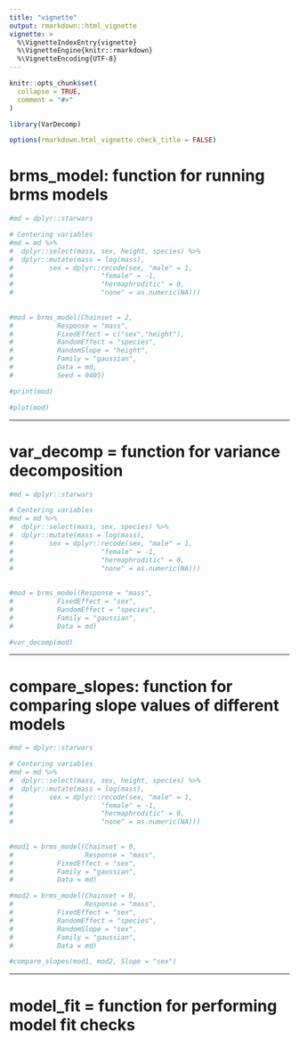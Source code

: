 ```yaml
---
title: "vignette"
output: rmarkdown::html_vignette
vignette: >
  %\VignetteIndexEntry{vignette}
  %\VignetteEngine{knitr::rmarkdown}
  %\VignetteEncoding{UTF-8}
---
```


```r
knitr::opts_chunk$set(
  collapse = TRUE,
  comment = "#>"
)
```

```r
library(VarDecomp)
```

<!-- WARNING - This vignette is generated by {fusen} from dev/VarDecomp_package.Rmd: do not edit by hand -->

```r
options(rmarkdown.html_vignette.check_title = FALSE)
```

# brms_model: function for running brms models

```r

#md = dplyr::starwars

# Centering variables
#md = md %>% 
#  dplyr::select(mass, sex, height, species) %>% 
#  dplyr::mutate(mass = log(mass),
#         sex = dplyr::recode(sex, "male" = 1, 
#                      "female" = -1, 
#                      "hermaphroditic" = 0,
#                      "none" = as.numeric(NA)))
  
  
#mod = brms_model(Chainset = 2, 
#           Response = "mass", 
#           FixedEffect = c("sex","height"), 
#           RandomEffect = "species", 
#           RandomSlope = "height",
#           Family = "gaussian", 
#           Data = md, 
#           Seed = 0405)

#print(mod)

#plot(mod)

```

________


# var_decomp = function for variance decomposition

```r

#md = dplyr::starwars

# Centering variables
#md = md %>% 
#  dplyr::select(mass, sex, species) %>% 
#  dplyr::mutate(mass = log(mass),
#         sex = dplyr::recode(sex, "male" = 1, 
#                      "female" = -1, 
#                      "hermaphroditic" = 0,
#                      "none" = as.numeric(NA)))
  
  
#mod = brms_model(Response = "mass", 
#           FixedEffect = "sex", 
#           RandomEffect = "species",
#           Family = "gaussian", 
#           Data = md)

#var_decomp(mod)
```

________


# compare_slopes: function for comparing slope values of different models

```r

#md = dplyr::starwars

# Centering variables
#md = md %>% 
#  dplyr::select(mass, sex, height, species) %>% 
#  dplyr::mutate(mass = log(mass),
#         sex = dplyr::recode(sex, "male" = 1, 
#                      "female" = -1, 
#                      "hermaphroditic" = 0,
#                      "none" = as.numeric(NA)))
  
  
#mod1 = brms_model(Chainset = 0,
#                  Response = "mass", 
#           FixedEffect = "sex", 
#           Family = "gaussian", 
#           Data = md)

#mod2 = brms_model(Chainset = 0,
#                  Response = "mass", 
#           FixedEffect = "sex",
#           RandomEffect = "species",
#           RandomSlope = "sex",
#           Family = "gaussian", 
#           Data = md)

#compare_slopes(mod1, mod2, Slope = "sex")
```

________


# model_fit = function for performing model fit checks

```r

```

